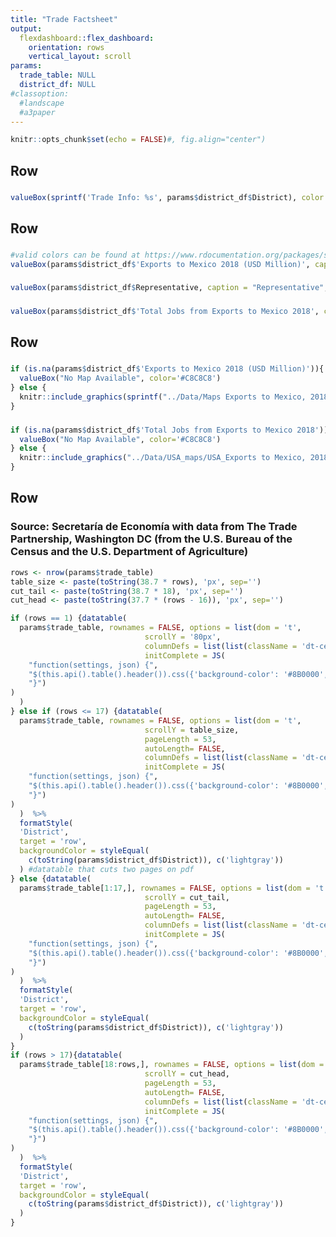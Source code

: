 ---
title: "Trade Factsheet"
output: 
  flexdashboard::flex_dashboard:
    orientation: rows
    vertical_layout: scroll
params:
  trade_table: NULL
  district_df: NULL
#classoption: 
  #landscape
  #a3paper
---

<style>

body {
  padding-top:0px
}

.navbar{
  visibility: hidden
}

</style>

<style>
.datatables{
    overflow: auto;
}
</style>

```{r setup, include=FALSE}
knitr::opts_chunk$set(echo = FALSE)#, fig.align="center")
```


Row
-------------------------------------
###

```{r}
valueBox(sprintf('Trade Info: %s', params$district_df$District), color = 'maroon') 
```

Row
-------------------------------------
### 
```{r}
#valid colors can be found at https://www.rdocumentation.org/packages/shinydashboard/versions/0.7.1/topics/validColors
valueBox(params$district_df$'Exports to Mexico 2018 (USD Million)', caption = "Exports to Mexico, 2018 (USD Million)", color='maroon')

```

###
```{r}
valueBox(params$district_df$Representative, caption = "Representative", color='maroon')
```

### 
```{r}
valueBox(params$district_df$'Total Jobs from Exports to Mexico 2018', caption = "Jobs from Exports to Mexico", color='maroon')
```
    

Row
-------------------------------------

###
```{r}
if (is.na(params$district_df$'Exports to Mexico 2018 (USD Million)')){
  valueBox("No Map Available", color='#C8C8C8')
} else {
  knitr::include_graphics(sprintf("../Data/Maps Exports to Mexico, 2018 (USD Million)/%s.png", params$district_df$State))
}

```

###
```{r}
if (is.na(params$district_df$'Total Jobs from Exports to Mexico 2018')){
  valueBox("No Map Available", color='#C8C8C8')
} else {
  knitr::include_graphics("../Data/USA_maps/USA_Exports to Mexico, 2018 (USD Million).png")
}
```


Row
-------------------------------------

### Source: Secretaría de Economía with data from The Trade Partnership, Washington DC (from the U.S. Bureau of the Census and the U.S. Department of Agriculture)
```{r}
rows <- nrow(params$trade_table)
table_size <- paste(toString(38.7 * rows), 'px', sep='')
cut_tail <- paste(toString(38.7 * 18), 'px', sep='')
cut_head <- paste(toString(37.7 * (rows - 16)), 'px', sep='')

if (rows == 1) {datatable(
  params$trade_table, rownames = FALSE, options = list(dom = 't',
                              scrollY = '80px',
                              columnDefs = list(list(className = 'dt-center', targets = "_all")),
                              initComplete = JS(
    "function(settings, json) {",
    "$(this.api().table().header()).css({'background-color': '#8B0000', 'color': '#fff'});",
    "}")
)
  )
} else if (rows <= 17) {datatable(
  params$trade_table, rownames = FALSE, options = list(dom = 't',
                              scrollY = table_size,
                              pageLength = 53,
                              autoLength= FALSE,
                              columnDefs = list(list(className = 'dt-center', targets = "_all")),
                              initComplete = JS(
    "function(settings, json) {",
    "$(this.api().table().header()).css({'background-color': '#8B0000', 'color': '#fff'});",
    "}")
)
  )  %>%
  formatStyle(
  'District',
  target = 'row', 
  backgroundColor = styleEqual(
    c(toString(params$district_df$District)), c('lightgray'))
  ) #datatable that cuts two pages on pdf
} else {datatable(
  params$trade_table[1:17,], rownames = FALSE, options = list(dom = 't',
                              scrollY = cut_tail,
                              pageLength = 53,
                              autoLength= FALSE,
                              columnDefs = list(list(className = 'dt-center', targets = "_all")),
                              initComplete = JS(
    "function(settings, json) {",
    "$(this.api().table().header()).css({'background-color': '#8B0000', 'color': '#fff'});",
    "}")
)
  )  %>%
  formatStyle(
  'District',
  target = 'row', 
  backgroundColor = styleEqual(
    c(toString(params$district_df$District)), c('lightgray'))
  )
}
if (rows > 17){datatable(
  params$trade_table[18:rows,], rownames = FALSE, options = list(dom = 't',
                              scrollY = cut_head,
                              pageLength = 53,
                              autoLength= FALSE,
                              columnDefs = list(list(className = 'dt-center', targets = "_all")),
                              initComplete = JS(
    "function(settings, json) {",
    "$(this.api().table().header()).css({'background-color': '#8B0000', 'color': '#fff'});",
    "}")
)
  )  %>%
  formatStyle(
  'District',
  target = 'row', 
  backgroundColor = styleEqual(
    c(toString(params$district_df$District)), c('lightgray'))
  )
}
```



